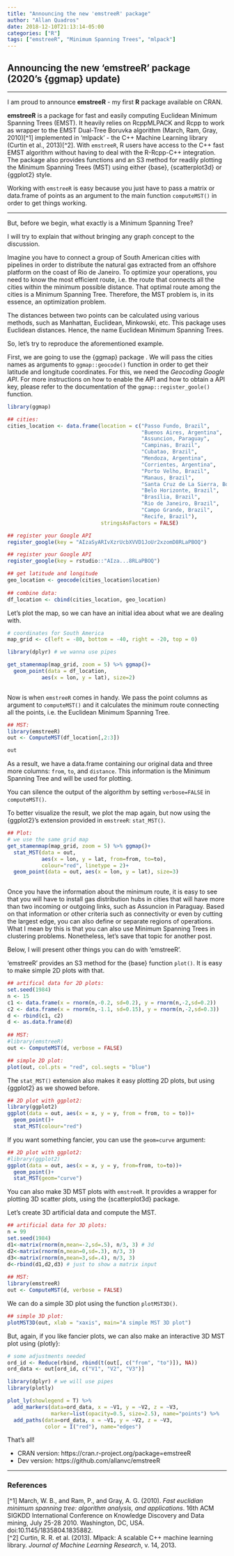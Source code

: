 ```yaml
---
title: "Announcing the new 'emstreeR' package"
author: "Allan Quadros"
date: 2018-12-10T21:13:14-05:00
categories: ["R"]
tags: ["emstreeR", "Minimum Spanning Trees", "mlpack"]
---
```


## Announcing the new 'emstreeR' package (2020's {ggmap} update)

---

I am proud to announce **emstreeR** - my first __R__ package available on CRAN.

**emstreeR** is a package for fast and easily computing Euclidean Minimum Spanning Trees (EMST). It heavily relies on RcppMLPACK and Rcpp to work as wrapper to the EMST Dual-Tree Boruvka algorithm (March, Ram, Gray, 2010)[^1] implemented in 'mlpack' - the C++ Machine Learning library (Curtin et al., 2013)[^2]. With `emstreeR`, R users have access to the C++ fast EMST algorithm without having to deal with the R-Rcpp-C++ integration. The package also provides functions and an S3 method for readily plotting the Minimum Spanning Trees (MST) using either {base}, {scatterplot3d} or {ggplot2} style.

Working with `emstreeR` is easy because you just have to pass a matrix or data.frame of points as an argument to the main function `computeMST()` in order to get things working.

---

But, before we begin, what exactly is a Minimum Spanning Tree?

I will try to explain that without bringing any graph concept to the discussion.

Imagine you have to connect a group of South American cities with pipelines in order to distribute the natural gas extracted from an offshore platform on the coast of Rio de Janeiro. To optimize your operations, you need to know the most efficient route, i.e. the route that connects all the cities within the minimum possible distance. That optimal route among the cities is a Minimum Spanning Tree. Therefore, the MST problem is, in its essence, an optimization problem. 

The distances between two points can be calculated using various methods, such as Manhattan, Euclidean, Minkowski, etc. This package uses Euclidean distances. Hence, the name Euclidean Minimum Spanning Trees.

So, let's try to reproduce the aforementioned example. 

First, we are going to use the {ggmap} package . We will pass the cities names as arguments to `ggmap::geocode()` function in order to get their latitude and longitude coordinates. For this, we need the _Geocoding Google API_. For more instructions on how to enable the API and how to obtain a API key, please refer to the documentation of the `ggmap::register_goole()` function.

```r
library(ggmap)

## cities:
cities_location <- data.frame(location = c("Passo Fundo, Brazil", 
                                           "Buenos Aires, Argentina",
                                           "Assuncion, Paraguay",
                                           "Campinas, Brazil",
                                           "Cubatao, Brazil",
                                           "Mendoza, Argentina",
                                           "Corrientes, Argentina",
                                           "Porto Velho, Brazil",
                                           "Manaus, Brazil",
                                           "Santa Cruz de La Sierra, Bolivia",
                                           "Belo Horizonte, Brazil",
                                           "Brasília, Brazil",
                                           "Rio de Janeiro, Brazil",
                                           "Campo Grande, Brazil",
                                           "Recife, Brazil"), 
                              stringsAsFactors = FALSE)
```

```r
## register your Google API
register_google(key = "AIzaSyARIvXzrUcbXVVD1JoUr2xzomD8RLaPBOQ")
```

```r
## register your Google API
register_google(key = rstudio::"AIza...8RLaPBOQ")
```

```r
## get latitude and longitude
geo_location <- geocode(cities_location$location)
    
## combine data:
df_location <- cbind(cities_location, geo_location)
```

Let's plot the map, so we can have an initial idea about what we are dealing with.

```r
# coordinates for South America
map_grid <- c(left = -80, bottom = -40, right = -20, top = 0) 

library(dplyr) # we wanna use pipes

get_stamenmap(map_grid, zoom = 5) %>% ggmap()+
  geom_point(data = df_location,
           aes(x = lon, y = lat), size=2)
  
```


Now is when `emstreeR` comes in handy. We pass the point columns as argument to `computeMST()` and it calculates the minimum route connecting all the points, i.e. the Euclidean Minimum Spanning Tree.


```r
## MST:
library(emstreeR)
out <- ComputeMST(df_location[,2:3])

out
```

As a result, we have a data.frame containing our original data and three more columns: `from`, `to`, and `distance`. This information is the Minimum Spanning Tree and will be used for plotting.

You can silence the output of the algorithm by setting `verbose=FALSE` in `computeMST()`.

To better visualize the result, we plot the map again, but now using the {ggplot2}'s extension provided in `emstreeR`: `stat_MST()`.

```r
## Plot:
# we use the same grid map    
get_stamenmap(map_grid, zoom = 5) %>% ggmap()+
  stat_MST(data = out,
           aes(x = lon, y = lat, from=from, to=to), 
           colour="red", linetype = 2)+
  geom_point(data = out, aes(x = lon, y = lat), size=3)
  
```

Once you have the information about the minimum route, it is easy to see that you will have to install gas distribution hubs in cities that will have more than two incoming or outgoing links, such as Assuncion in Paraguay. Based on that information or other criteria such as connectivity or even by cutting the largest edge, you can also define or separate regions of operations. What I mean by this is that you can also use Minimum Spanning Trees in clustering problems. Nonetheless, let's save that topic for another post.

Below, I will present other things you can do with 'emstreeR'.

'emstreeR' provides an S3 method for the {base} function `plot()`. It is easy to make simple 2D plots with that.

```r
## artifical data for 2D plots:
set.seed(1984)
n <- 15
c1 <- data.frame(x = rnorm(n,-0.2, sd=0.2), y = rnorm(n,-2,sd=0.2))
c2 <- data.frame(x = rnorm(n,-1.1, sd=0.15), y = rnorm(n,-2,sd=0.3)) 
d <- rbind(c1, c2)
d <- as.data.frame(d)
  
## MST:
#library(emstreeR)
out <- ComputeMST(d, verbose = FALSE)  
```

```r
## simple 2D plot:
plot(out, col.pts = "red", col.segts = "blue")
```

The `stat_MST()` extension also makes it easy plotting 2D plots, but using {ggplot2} as we showed before.

```r
## 2D plot with ggplot2:
library(ggplot2)
ggplot(data = out, aes(x = x, y = y, from = from, to = to))+ 
  geom_point()+ 
  stat_MST(colour="red")
```

If you want something fancier, you can use the `geom=curve` argument:

```r
## 2D plot with ggplot2:
#library(ggplot2)
ggplot(data = out, aes(x = x, y = y, from=from, to=to))+ 
  geom_point()+ 
  stat_MST(geom="curve")
```

You can also make 3D MST plots with `emstreeR`. It provides a wrapper for plotting 3D scatter plots, using the {scatterplot3d} package.

Let's create 3D artificial data and compute the MST.

```r
## artificial data for 3D plots:
n = 99
set.seed(1984)
d1<-matrix(rnorm(n,mean=-2,sd=.5), n/3, 3) # 3d
d2<-matrix(rnorm(n,mean=0,sd=.3), n/3, 3)
d3<-matrix(rnorm(n,mean=3,sd=.4), n/3, 3)
d<-rbind(d1,d2,d3) # just to show a matrix input
  
## MST:
library(emstreeR)
out <- ComputeMST(d, verbose = FALSE)
```

We can do a simple 3D plot using the function `plotMST3D()`.

```r
## simple 3D plot:
plotMST3D(out, xlab = "xaxis", main="A simple MST 3D plot")
```

But, again, if you like fancier plots, we can also make an interactive 3D MST plot using {plotly}:

```r
# some adjustments needed
ord_id <- Reduce(rbind, rbind(t(out[, c("from", "to")]), NA))
ord_data <- out[ord_id, c("V1", "V2", "V3")]

library(dplyr) # we will use pipes
library(plotly)

plot_ly(showlegend = T) %>%
  add_markers(data=ord_data, x = ~V1, y = ~V2, z = ~V3,
              marker=list(opacity=0.5, size=2.5), name="points") %>%
  add_paths(data=ord_data, x = ~V1, y = ~V2, z = ~V3,
            color = I("red"), name="edges")
```

That's all!

* CRAN version: https://cran.r-project.org/package=emstreeR
* Dev version: https://github.com/allanvc/emstreeR

---

### References

[^1] March, W. B., and Ram, P., and Gray, A. G. (2010). *Fast euclidian minimum 
spanning tree: algorithm analysis, and applications*. 16th ACM SIGKDD 
International Conference on Knowledge Discovery and Data mining, July 
25-28 2010. Washington, DC, USA. doi:10.1145/1835804.1835882.  
[^2] Curtin, R. R. et al. (2013). Mlpack: A scalable C++ machine learning 
library. *Journal of Machine Learning Research*, v. 14, 2013.